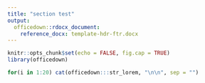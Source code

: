 ```yaml
---
title: "section test"
output:
  officedown::rdocx_document:
    reference_docx: template-hdr-ftr.docx
---
```


```r
knitr::opts_chunk$set(echo = FALSE, fig.cap = TRUE)
library(officedown)
```

```r
for(i in 1:20) cat(officedown:::str_lorem, "\n\n", sep = "")
```

